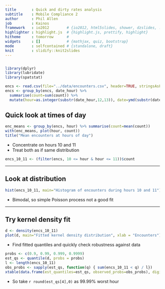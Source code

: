```yaml
---
title       : Quick and dirty rates analysis
subtitle    : Mobile Compliance 2
author      : Phil Allen
job         : Kainos
framework   : io2012        # {io2012, html5slides, shower, dzslides, ...}
highlighter : highlight.js  # {highlight.js, prettify, highlight}
hitheme     : tomorrow      # 
widgets     : []            # {mathjax, quiz, bootstrap}
mode        : selfcontained # {standalone, draft}
knit        : slidify::knit2slides
---
```


```r

```


```r
library(dplyr)
library(lubridate)
library(spatstat)
```

```r
encs <- read.csv(file="../data/encounters.csv", header=TRUE, stringsAsFactors=FALSE)
encs <- group_by(encs, date_hour) %>%
  summarise(count=sum(count)) %>%
  mutate(hour=as.integer(substr(date_hour,12,13)), date=ymd(substr(date_hour,1,10)))
```

## Quick look at times of day

```r
enc_means <- group_by(encs, hour) %>% summarise(count=mean(count))
with(enc_means, plot(hour, count))
title("Mean encounters at hours of day")
```

- Concentrate on hours 10 and 11
- Treat both as if same distribution

```r
encs_10_11 <- (filter(encs, 10 <= hour & hour <= 11))$count
```

---

## Look at distribution

```r
hist(encs_10_11, main="Histogram of encounters during hours 10 and 11")
```

- Bimodal, so simple Poisson process not a good fit

---

## Try kernel density fit

```r
d <- density(encs_10_11)
plot(d, main="Fitted kernel density distribution", xlab = "Encounters")
```

- Find fitted quantiles and quickly check robustness against data

```r
probs <- c(0.9, 0.99, 0.999, 0.9999)
est_qs <- quantile(d, probs = probs)
l <- length(encs_10_11)
obs_probs <- sapply(est_qs, function(q) { sum(encs_10_11 < q) / l})
xtable(data.frame(est_quantiles=est_qs, observed_probs=obs_probs), digits = c(0,0,4))
```

- So take `r round(est_qs[4],0)` as 99.99% worst hour

